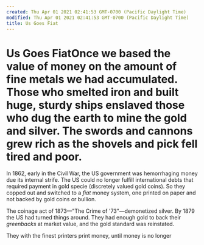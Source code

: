 ```yaml
---
created: Thu Apr 01 2021 02:41:53 GMT-0700 (Pacific Daylight Time)
modified: Thu Apr 01 2021 02:41:53 GMT-0700 (Pacific Daylight Time)
title: Us Goes Fiat
---
```

# Us Goes FiatOnce we based the value of money on the amount of fine metals we had accumulated. Those who smelted iron and built huge, sturdy ships enslaved those who dug the earth to mine the gold and silver. The swords and cannons grew rich as the shovels and pick fell tired and poor.

In 1862, early in the Civil War, the US government was hemorrhaging money due its internal strife. The US could no longer fulfill international debts that required payment in gold specie (discretely valued gold coins). So they copped out and switched to a *fiat* money system, one printed on paper and not backed by gold coins or bullion.

The coinage act of 1873—"The Crime of '73"—demonetized silver. By 1879 the US had turned things around. They had enough gold to back their *greenbacks* at market value, and the gold standard was reinstated.

They with the finest printers print money, until money is no longer 